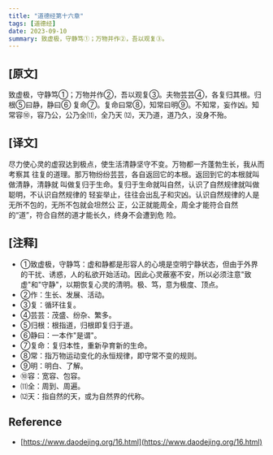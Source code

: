 ```yaml
---
title: "道德经第十六章"
tags: [道德经]
date: 2023-09-10
summary: 致虚极，守静笃①；万物并作②，吾以观复③。
---
```


## [原文]

致虚极，守静笃①；万物并作②，吾以观复③。夫物芸芸④，各复归其根。归根⑤曰静，静曰⑥
复命⑦。复命曰常⑧，知常曰明⑨。不知常，妄作凶。知常容⑩，容乃公，公乃全⑾，全乃天
⑿，天乃道，道乃久，没身不殆。

## [译文]

尽力使心灵的虚寂达到极点，使生活清静坚守不变。万物都一齐蓬勃生长，我从而考察其
往复的道理。那万物纷纷芸芸，各自返回它的本根。返回到它的本根就叫做清静，清静就
叫做复归于生命。复归于生命就叫自然，认识了自然规律就叫做聪明，不认识自然规律的
轻妄举止，往往会出乱子和灾凶。认识自然规律的人是无所不包的，无所不包就会坦然公
正，公正就能周全，周全才能符合自然的“道”，符合自然的道才能长久，终身不会遭到危
险。

## [注释]

- ①致虚极，守静笃：虚和静都是形容人的心境是空明宁静状态，但由于外界的干扰、诱惑，人的私欲开始活动。因此心灵蔽塞不安，所以必须注意"致虚"和"守静"，以期恢复心灵的清明。极、笃，意为极度、顶点。
- ②作：生长、发展、活动。
- ③复：循环往复。
- ④芸芸：茂盛、纷杂、繁多。
- ⑤归根：根指道，归根即复归于道。
- ⑥静曰：一本作"是谓"。
- ⑦复命：复归本性，重新孕育新的生命。
- ⑧常：指万物运动变化的永恒规律，即守常不变的规则。
- ⑨明：明白、了解。
- ⑩容：宽容、包容。
- ⑾全：周到、周遍。
- ⑿天：指自然的天，或为自然界的代称。

## Reference

- [https://www.daodejing.org/16.html](https://www.daodejing.org/16.html)
